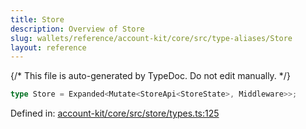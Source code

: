 ```yaml
---
title: Store
description: Overview of Store
slug: wallets/reference/account-kit/core/src/type-aliases/Store
layout: reference
---
```


{/* This file is auto-generated by TypeDoc. Do not edit manually. */}

```ts
type Store = Expanded<Mutate<StoreApi<StoreState>, Middleware>>;
```

Defined in: [account-kit/core/src/store/types.ts:125](https://github.com/alchemyplatform/aa-sdk/blob/9df5be8c23af4e472bcb503c17766b16da0ad87d/account-kit/core/src/store/types.ts#L125)
